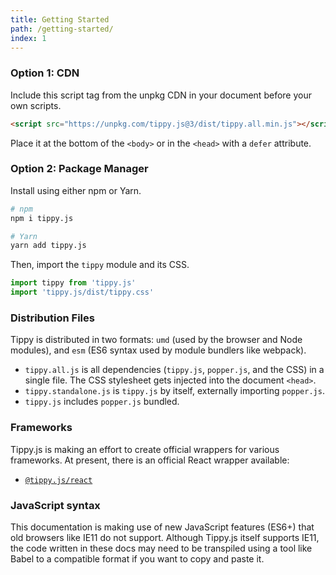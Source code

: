 ```yaml
---
title: Getting Started
path: /getting-started/
index: 1
---
```


### Option 1: CDN

Include this script tag from the unpkg CDN in your document before your own
scripts.

```html
<script src="https://unpkg.com/tippy.js@3/dist/tippy.all.min.js"></script>
```

Place it at the bottom of the `<body>` or in the `<head>` with a `defer`
attribute.

### Option 2: Package Manager

Install using either npm or Yarn.

```bash
# npm
npm i tippy.js

# Yarn
yarn add tippy.js
```

Then, import the `tippy` module and its CSS.

```js
import tippy from 'tippy.js'
import 'tippy.js/dist/tippy.css'
```

### Distribution Files

Tippy is distributed in two formats: `umd` (used by the browser and Node
modules), and `esm` (ES6 syntax used by module bundlers like webpack).

- `tippy.all.js` is all dependencies (`tippy.js`, `popper.js`, and the CSS) in a
  single file. The CSS stylesheet gets injected into the document `<head>`.
- `tippy.standalone.js` is `tippy.js` by itself, externally importing
  `popper.js`.
- `tippy.js` includes `popper.js` bundled.

### Frameworks

Tippy.js is making an effort to create official wrappers for various frameworks.
At present, there is an official React wrapper available:

- [`@tippy.js/react`](https://github.com/atomiks/tippy.js-react)

### JavaScript syntax

This documentation is making use of new JavaScript features (ES6+) that old
browsers like IE11 do not support. Although Tippy.js itself supports IE11, the
code written in these docs may need to be transpiled using a tool like Babel to
a compatible format if you want to copy and paste it.

